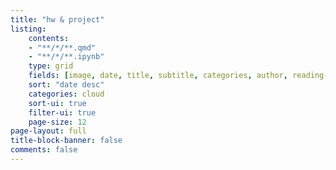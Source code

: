 ```yaml
---
title: "hw & project"
listing:
    contents: 
    - "**/*/**.qmd"
    - "**/*/**.ipynb"
    type: grid
    fields: [image, date, title, subtitle, categories, author, reading-time]  
    sort: "date desc"
    categories: cloud
    sort-ui: true
    filter-ui: true
    page-size: 12
page-layout: full
title-block-banner: false
comments: false
---
```



::: {#posts}
:::
